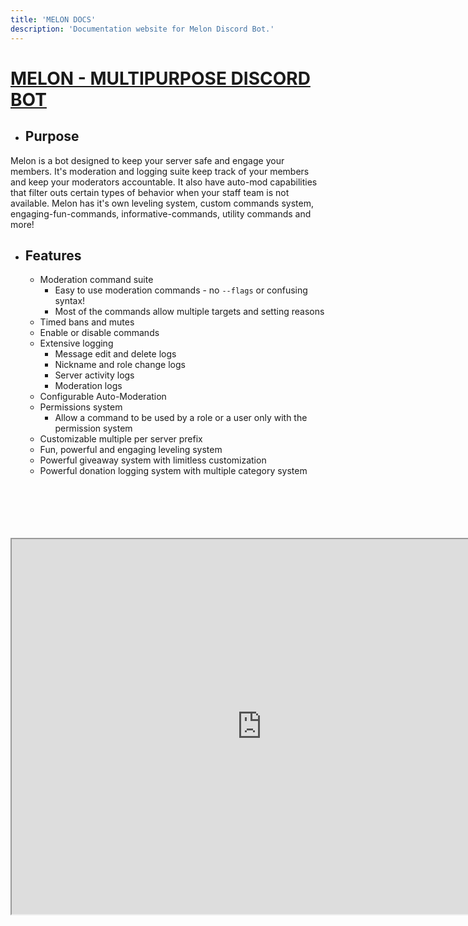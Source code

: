 ```yaml
---
title: 'MELON DOCS'
description: 'Documentation website for Melon Discord Bot.'
---
```


# <u> MELON - MULTIPURPOSE DISCORD BOT </u>

* ## <b> Purpose </b>

Melon is a bot designed to keep your server safe and engage your members. It's moderation and logging suite keep track of your members and keep your moderators accountable. It also have auto-mod capabilities that filter outs certain types of behavior when your staff team is not available. Melon has it's own leveling system, custom commands system, engaging-fun-commands, informative-commands, utility commands and more!

* ## <b> Features </b>

  * Moderation command suite
    * Easy to use moderation commands - no `--flags` or confusing syntax!
    * Most of the commands allow multiple targets and setting reasons
  * Timed bans and mutes
  * Enable or disable commands
  * Extensive logging
    * Message edit and delete logs
    * Nickname and role change logs
    * Server activity logs
    * Moderation logs
  * Configurable Auto-Moderation
  * Permissions system
    * Allow a command to be used by a role or a user only with the permission system
  * Customizable multiple per server prefix
  * Fun, powerful and engaging leveling system
  * Powerful giveaway system with limitless customization
  * Powerful donation logging system with multiple category system
<br /> <br /> <br /> <br /> <br /> <br />
<center> <iframe src="https://e.widgetbot.io/channels/926230917641560114/954638726275932170" height="600" width="800" ></iframe> </center>

